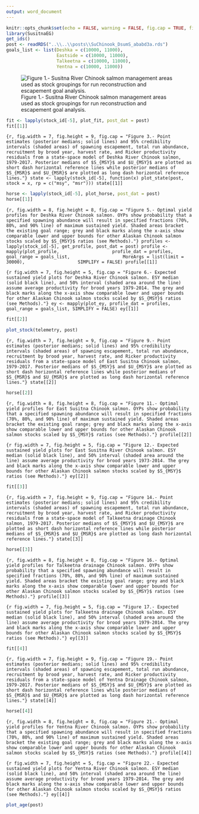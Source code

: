 ```yaml
---
output: word_document
---
```


```r
knitr::opts_chunk$set(echo = FALSE, warning = FALSE, fig.cap = TRUE, fig.align = 'center')
library(SusitnaEG)
get_ids()
post <- readRDS("..\\..\\posts\\SuChinook_DsumS_ababd3a.rds")
goals_list <- list(Deshka = c(10000, 11000),
                   Eastside = c(10000, 11000),
                   Talkeetna = c(10000, 11000),
                   Yentna = c(10000, 11000))
```

![Figure 1.- Susitna River Chinook salmon management areas used as stock groupings for run reconstruction and escapement goal analysis. ](SusitnaEGmap.png)

```r
fit <- lapply(stock_id[-5], plot_fit, post_dat = post)
fit[[1]]
```

```{r, fig.width = 7, fig.height = 9, fig.cap = "Figure 3.- Point estimates (posterior medians; solid lines) and 95% credibility intervals (shaded areas) of spawning escapement, total run abundance, recruitment by brood year, harvest rate, and Ricker productivity residuals from a state-space model of Deshka River Chinook salmon, 1979-2017. Posterior medians of $S_{MSY}$ and $U_{MSY}$ are plotted as short dash horizontal reference lines while posterior medians of $S_{MSR}$ and $U_{MSR}$ are plotted as long dash horizontal reference lines."}
state <- lapply(stock_id[-5], function(x) plot_state(post, stock = x, rp = c("msy", "msr")))
state[[1]]
```

```r
horse <- lapply(stock_id[-5], plot_horse, post_dat = post)
horse[[1]]
```

```{r, fig.width = 8, fig.height = 8, fig.cap = "Figure 5.- Optimal yield profiles for Deshka River Chinook salmon. OYPs show probability that a specified spawning abundance will result in specified fractions (70%, 80%, and 90% line) of maximum sustained yield. Shaded areas bracket the existing goal range; grey and black marks along the x-axis show comparable lower and upper bounds for other Alaskan Chinook salmon stocks scaled by $S_{MSY}$ ratios (see Methods)."}
profiles <- lapply(stock_id[-5], get_profile, post_dat = post)
profile <- mapply(plot_profile, 
                  profile_dat = profiles, 
                  goal_range = goals_list, 
                  MoreArgs = list(limit = 30000), 
                  SIMPLIFY = FALSE)
profile[[1]]
```

```{r fig.width = 7, fig.height = 5, fig.cap = "Figure 6.- Expected sustained yield plots for Deshka River Chinook salmon. ESY median (solid black line), and 50% interval (shaded area around the line) assume average productivity for brood years 1979-2014. The grey and black marks along the x-axis show comparable lower and upper bounds for other Alaskan Chinook salmon stocks scaled by $S_{MSY}$ ratios (see Methods)."}
ey <- mapply(plot_ey, profile_dat = profiles, goal_range = goals_list, SIMPLIFY = FALSE)
ey[[1]]
```

```r
fit[[2]]
```

```r
plot_stock(telemetry, post)
```

```{r, fig.width = 7, fig.height = 9, fig.cap = "Figure 9.- Point estimates (posterior medians; solid lines) and 95% credibility intervals (shaded areas) of spawning escapement, total run abundance, recruitment by brood year, harvest rate, and Ricker productivity residuals from a state-space model of East Susitna Chinook salmon, 1979-2017. Posterior medians of $S_{MSY}$ and $U_{MSY}$ are plotted as short dash horizontal reference lines while posterior medians of $S_{MSR}$ and $U_{MSR}$ are plotted as long dash horizontal reference lines."}
state[[2]]
```

```r
horse[[2]]
```

```{r, fig.width = 8, fig.height = 8, fig.cap = "Figure 11.- Optimal yield profiles for East Susitna Chinook salmon. OYPs show probability that a specified spawning abundance will result in specified fractions (70%, 80%, and 90% line) of maximum sustained yield. Shaded areas bracket the existing goal range; grey and black marks along the x-axis show comparable lower and upper bounds for other Alaskan Chinook salmon stocks scaled by $S_{MSY}$ ratios (see Methods)."}
profile[[2]]
```

```{r fig.width = 7, fig.height = 5, fig.cap = "Figure 12.- Expected sustained yield plots for East Susitna River Chinook salmon. ESY median (solid black line), and 50% interval (shaded area around the line) assume average productivity for brood years 1973-2014. The grey and black marks along the x-axis show comparable lower and upper bounds for other Alaskan Chinook salmon stocks scaled by $S_{MSY}$ ratios (see Methods)."}
ey[[2]]
```

```r
fit[[3]]
```

```{r, fig.width = 7, fig.height = 9, fig.cap = "Figure 14.- Point estimates (posterior medians; solid lines) and 95% credibility intervals (shaded areas) of spawning escapement, total run abundance, recruitment by brood year, harvest rate, and Ricker productivity residuals from a state-space model of Talkeetna drainage Chinook salmon, 1979-2017. Posterior medians of $S_{MSY}$ and $U_{MSY}$ are plotted as short dash horizontal reference lines while posterior medians of $S_{MSR}$ and $U_{MSR}$ are plotted as long dash horizontal reference lines."}
state[[3]]
```

```r
horse[[3]]
```

```{r, fig.width = 8, fig.height = 8, fig.cap = "Figure 16.- Optimal yield profiles for Talkeetna drainage Chinook salmon. OYPs show probability that a specified spawning abundance will result in specified fractions (70%, 80%, and 90% line) of maximum sustained yield. Shaded areas bracket the existing goal range; grey and black marks along the x-axis show comparable lower and upper bounds for other Alaskan Chinook salmon stocks scaled by $S_{MSY}$ ratios (see Methods)."}
profile[[3]]
```

```{r fig.width = 7, fig.height = 5, fig.cap = "Figure 17.- Expected sustained yield plots for Talkeetna drainage Chinook salmon. ESY median (solid black line), and 50% interval (shaded area around the line) assume average productivity for brood years 1979-2014. The grey and black marks along the x-axis show comparable lower and upper bounds for other Alaskan Chinook salmon stocks scaled by $S_{MSY}$ ratios (see Methods)."}
ey[[3]]
``` 


```r
fit[[4]]
```

```{r, fig.width = 7, fig.height = 9, fig.cap = "Figure 19.- Point estimates (posterior medians; solid lines) and 95% credibility intervals (shaded areas) of spawning escapement, total run abundance, recruitment by brood year, harvest rate, and Ricker productivity residuals from a state-space model of Yentna Drainage Chinook salmon, 1979-2017. Posterior medians of $S_{MSY}$ and $U_{MSY}$ are plotted as short dash horizontal reference lines while posterior medians of $S_{MSR}$ and $U_{MSR}$ are plotted as long dash horizontal reference lines."}
state[[4]]
```

```r
horse[[4]]
```

```{r, fig.width = 8, fig.height = 8, fig.cap = "Figure 21.- Optimal yield profiles for Yentna River Chinook salmon. OYPs show probability that a specified spawning abundance will result in specified fractions (70%, 80%, and 90% line) of maximum sustained yield. Shaded areas bracket the existing goal range; grey and black marks along the x-axis show comparable lower and upper bounds for other Alaskan Chinook salmon stocks scaled by $S_{MSY}$ ratios (see Methods)."}
profile[[4]]
```

```{r fig.width = 7, fig.height = 5, fig.cap = "Figure 22.- Expected sustained yield plots for Yentna River Chinook salmon. ESY median (solid black line), and 50% interval (shaded area around the line) assume average productivity for brood years 1979-2014. The grey and black marks along the x-axis show comparable lower and upper bounds for other Alaskan Chinook salmon stocks scaled by $S_{MSY}$ ratios (see Methods)."}
ey[[4]]
```

```r
plot_age(post)
```
